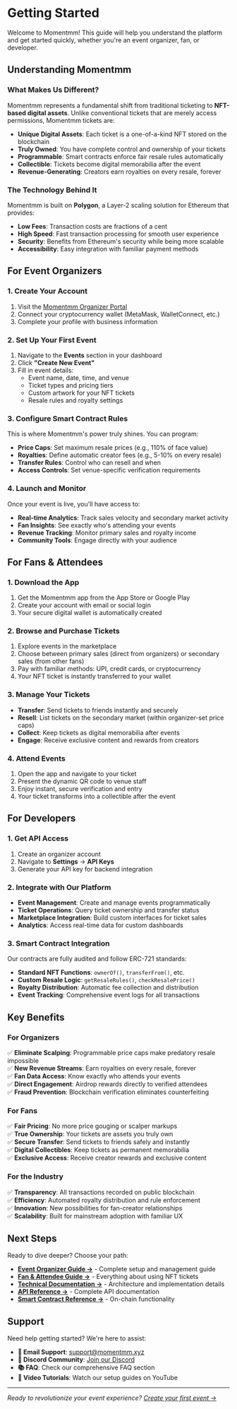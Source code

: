 # Getting Started

Welcome to Momentmm! This guide will help you understand the platform and get started quickly, whether you're an event organizer, fan, or developer.

## Understanding Momentmm

### What Makes Us Different?

Momentmm represents a fundamental shift from traditional ticketing to **NFT-based digital assets**. Unlike conventional tickets that are merely access permissions, Momentmm tickets are:

- **Unique Digital Assets**: Each ticket is a one-of-a-kind NFT stored on the blockchain
- **Truly Owned**: You have complete control and ownership of your tickets
- **Programmable**: Smart contracts enforce fair resale rules automatically
- **Collectible**: Tickets become digital memorabilia after the event
- **Revenue-Generating**: Creators earn royalties on every resale, forever

### The Technology Behind It

Momentmm is built on **Polygon**, a Layer-2 scaling solution for Ethereum that provides:

- **Low Fees**: Transaction costs are fractions of a cent
- **High Speed**: Fast transaction processing for smooth user experience
- **Security**: Benefits from Ethereum's security while being more scalable
- **Accessibility**: Easy integration with familiar payment methods

## For Event Organizers

### 1. Create Your Account

1. Visit the [Momentmm Organizer Portal](https://app.momentmm.xyz/organizer)
2. Connect your cryptocurrency wallet (MetaMask, WalletConnect, etc.)
3. Complete your profile with business information

### 2. Set Up Your First Event

1. Navigate to the **Events** section in your dashboard
2. Click **"Create New Event"**
3. Fill in event details:
   - Event name, date, time, and venue
   - Ticket types and pricing tiers
   - Custom artwork for your NFT tickets
   - Resale rules and royalty settings

### 3. Configure Smart Contract Rules

This is where Momentmm's power truly shines. You can program:

- **Price Caps**: Set maximum resale prices (e.g., 110% of face value)
- **Royalties**: Define automatic creator fees (e.g., 5-10% on every resale)
- **Transfer Rules**: Control who can resell and when
- **Access Controls**: Set venue-specific verification requirements

### 4. Launch and Monitor

Once your event is live, you'll have access to:

- **Real-time Analytics**: Track sales velocity and secondary market activity
- **Fan Insights**: See exactly who's attending your events
- **Revenue Tracking**: Monitor primary sales and royalty income
- **Community Tools**: Engage directly with your audience

## For Fans & Attendees

### 1. Download the App

1. Get the Momentmm app from the App Store or Google Play
2. Create your account with email or social login
3. Your secure digital wallet is automatically created

### 2. Browse and Purchase Tickets

1. Explore events in the marketplace
2. Choose between primary sales (direct from organizers) or secondary sales (from other fans)
3. Pay with familiar methods: UPI, credit cards, or cryptocurrency
4. Your NFT ticket is instantly transferred to your wallet

### 3. Manage Your Tickets

- **Transfer**: Send tickets to friends instantly and securely
- **Resell**: List tickets on the secondary market (within organizer-set price caps)
- **Collect**: Keep tickets as digital memorabilia after events
- **Engage**: Receive exclusive content and rewards from creators

### 4. Attend Events

1. Open the app and navigate to your ticket
2. Present the dynamic QR code to venue staff
3. Enjoy instant, secure verification and entry
4. Your ticket transforms into a collectible after the event

## For Developers

### 1. Get API Access

1. Create an organizer account
2. Navigate to **Settings** → **API Keys**
3. Generate your API key for backend integration

### 2. Integrate with Our Platform

- **Event Management**: Create and manage events programmatically
- **Ticket Operations**: Query ticket ownership and transfer status
- **Marketplace Integration**: Build custom interfaces for ticket sales
- **Analytics**: Access real-time data for custom dashboards

### 3. Smart Contract Integration

Our contracts are fully audited and follow ERC-721 standards:

- **Standard NFT Functions**: `ownerOf()`, `transferFrom()`, etc.
- **Custom Resale Logic**: `getResaleRules()`, `checkResalePrice()`
- **Royalty Distribution**: Automatic fee collection and distribution
- **Event Tracking**: Comprehensive event logs for all transactions

## Key Benefits

### For Organizers

✅ **Eliminate Scalping**: Programmable price caps make predatory resale impossible  
✅ **New Revenue Streams**: Earn royalties on every resale, forever  
✅ **Fan Data Access**: Know exactly who attends your events  
✅ **Direct Engagement**: Airdrop rewards directly to verified attendees  
✅ **Fraud Prevention**: Blockchain verification eliminates counterfeiting  

### For Fans

✅ **Fair Pricing**: No more price gouging or scalper markups  
✅ **True Ownership**: Your tickets are assets you truly own  
✅ **Secure Transfer**: Send tickets to friends safely and instantly  
✅ **Digital Collectibles**: Keep tickets as permanent memorabilia  
✅ **Exclusive Access**: Receive creator rewards and exclusive content  

### For the Industry

✅ **Transparency**: All transactions recorded on public blockchain  
✅ **Efficiency**: Automated royalty distribution and rule enforcement  
✅ **Innovation**: New possibilities for fan-creator relationships  
✅ **Scalability**: Built for mainstream adoption with familiar UX  

## Next Steps

Ready to dive deeper? Choose your path:

- **[Event Organizer Guide →](/for-organizers)** - Complete setup and management guide
- **[Fan & Attendee Guide →](/for-fans)** - Everything about using NFT tickets
- **[Technical Documentation →](/technical)** - Architecture and implementation details
- **[API Reference →](/api-reference)** - Complete API documentation
- **[Smart Contract Reference →](/smart-contracts)** - On-chain functionality

## Support

Need help getting started? We're here to assist:

- **📧 Email Support**: support@momentmm.xyz
- **💬 Discord Community**: [Join our Discord](https://discord.gg/momentmm)
- **📚 FAQ**: Check our comprehensive FAQ section
- **🎥 Video Tutorials**: Watch our setup guides on YouTube

---

*Ready to revolutionize your event experience? [Create your first event →](https://app.momentmm.xyz/organizer)*
